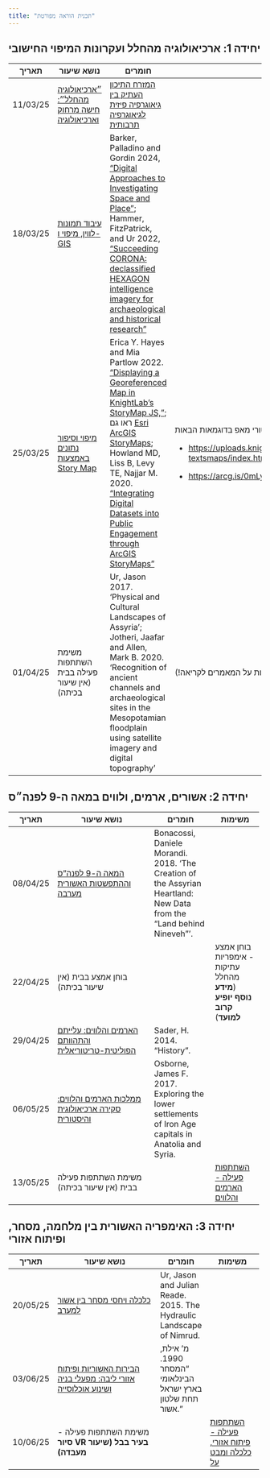 ```yaml
---
title: "תכנית הוראה מפורטת"
---
```


## יחידה 1: ארכיאולוגיה מהחלל ועקרונות המיפוי החישובי

+------------+-----------------------------------------------------------------------------------------------------------------------------------------------------------------------+--------------------------------------------------------------------------------------------------------------------------------------------------------------------------------------------------------------------------------------------------------------------------------------------------------------------------------------------------------------------------------------------------------------------------------------------------------+-----------------------------------------------------------------------------------------------------------------------------------------------------------------------------------------------------------------------------------------+
| תאריך      | נושא שיעור                                                                                                                                                            | חומרים                                                                                                                                                                                                                                                                                                                                                                                                                                                 | משימות                                                                                                                                                                                                                                  |
+============+=======================================================================================================================================================================+========================================================================================================================================================================================================================================================================================================================================================================================================================================================+=========================================================================================================================================================================================================================================+
| 11/03/25   | [״ארכיאולוגיה מהחלל״: חישה מרחוק וארכיאולוגיה](https://docs.google.com/presentation/d/17pcdz56ygVWb68RAOlUitKve_plrk-DkxfMbThfw1uc/edit?usp=sharing){target="_blank"} | [המזרח התיכון העתיק בין גיאוגרפיה פיזית לגיאוגרפיה תרבותית](https://www.arcgis.com/apps/MapJournal/index.html?appid=0d8ea53679044b78b8237690b5e4c842){target="_blank"}                                                                                                                                                                                                                                                                                 |                                                                                                                                                                                                                                         |
+------------+-----------------------------------------------------------------------------------------------------------------------------------------------------------------------+--------------------------------------------------------------------------------------------------------------------------------------------------------------------------------------------------------------------------------------------------------------------------------------------------------------------------------------------------------------------------------------------------------------------------------------------------------+-----------------------------------------------------------------------------------------------------------------------------------------------------------------------------------------------------------------------------------------+
| 18/03/25   | [עיבוד תמונות לווין, מיפוי ו-GIS](https://docs.google.com/presentation/d/1BV8WdN2Fw73C8oCqGkXrPPN7TZAbzcJEgCvz5NUvrNA/edit?usp=sharing){target="_blank"}              | Barker, Palladino and Gordin 2024, ["Digital Approaches to Investigating Space and Place"](#0){target="_blank"}; Hammer, FitzPatrick, and Ur 2022, ["Succeeding CORONA: declassified HEXAGON intelligence imagery for archaeological and historical research"](https://arcg.is/1X9O8q0){target="_blank"}                                                                                                                                               |                                                                                                                                                                                                                                         |
+------------+-----------------------------------------------------------------------------------------------------------------------------------------------------------------------+--------------------------------------------------------------------------------------------------------------------------------------------------------------------------------------------------------------------------------------------------------------------------------------------------------------------------------------------------------------------------------------------------------------------------------------------------------+-----------------------------------------------------------------------------------------------------------------------------------------------------------------------------------------------------------------------------------------+
| 25/03/25   | [מיפוי וסיפור נתונים באמצעות Story Map](story_maps.qmd){target="_blank"}                                                                                              | Erica Y. Hayes and Mia Partlow 2022. ["Displaying a Georeferenced Map in KnightLab’s StoryMap JS,"](https://doi.org/10.46430/phen0098){target="_blank"}; ראו גם [Esri ArcGIS StoryMaps](https://www.systematics.co.il/gis-blog/esri-story-maps/){target="_blank"}; Howland MD, Liss B, Levy TE, Najjar M. 2020. ["Integrating Digital Datasets into Public Engagement through ArcGIS StoryMaps"](https://doi.org/10.1017/aap.2020.14){target="_blank"} | עברו על הסטורי מאפ בדוגמאות הבאות:                                                                                                                                                                                                      |
|            |                                                                                                                                                                       |                                                                                                                                                                                                                                                                                                                                                                                                                                                        |                                                                                                                                                                                                                                         |
|            |                                                                                                                                                                       |                                                                                                                                                                                                                                                                                                                                                                                                                                                        | -   [https://uploads.knightlab.com/storymapjs/5931dff9fccb3ca9c7e04115c8f01e4c/dhsi2023-textsmaps/index.html](https://uploads.knightlab.com/storymapjs/5931dff9fccb3ca9c7e04115c8f01e4c/dhsi2023-textsmaps/index.html){target="_blank"} |
|            |                                                                                                                                                                       |                                                                                                                                                                                                                                                                                                                                                                                                                                                        |                                                                                                                                                                                                                                         |
|            |                                                                                                                                                                       |                                                                                                                                                                                                                                                                                                                                                                                                                                                        | -   [https://arcg.is/0mLyC8](https://arcg.is/0mLyC8){target="_blank"}                                                                                                                                                                   |
+------------+-----------------------------------------------------------------------------------------------------------------------------------------------------------------------+--------------------------------------------------------------------------------------------------------------------------------------------------------------------------------------------------------------------------------------------------------------------------------------------------------------------------------------------------------------------------------------------------------------------------------------------------------+-----------------------------------------------------------------------------------------------------------------------------------------------------------------------------------------------------------------------------------------+
| 01/04/25   | משימת השתתפות פעילה בבית (אין שיעור בכיתה)                                                                                                                            | Ur, Jason 2017. ‘Physical and Cultural Landscapes of Assyria’; Jotheri, Jaafar and Allen, Mark B. 2020. ‘Recognition of ancient channels and archaeological sites in the Mesopotamian floodplain using satellite imagery and digital topography’                                                                                                                                                                                                       | [השתתפות פעילה בנושא חישה מרחוק](https://forms.gle/Z8KwgPtrB67kdrEh8){target="_blank"} (שימו לב השאלות מבוססות על המאמרים לקריאה!)                                                                                                      |
+------------+-----------------------------------------------------------------------------------------------------------------------------------------------------------------------+--------------------------------------------------------------------------------------------------------------------------------------------------------------------------------------------------------------------------------------------------------------------------------------------------------------------------------------------------------------------------------------------------------------------------------------------------------+-----------------------------------------------------------------------------------------------------------------------------------------------------------------------------------------------------------------------------------------+

## יחידה 2: אשורים, ארמים, ולווים במאה ה-9 לפנה״ס

+------------+-------------------------------------------------------------------------------------------------------------------------------------------------------------------------------+----------------------------------------------------------------------------------------------------------------------+----------------------------------------------------------------------------------------+
| תאריך      | נושא שיעור                                                                                                                                                                    | חומרים                                                                                                               | משימות                                                                                 |
+============+===============================================================================================================================================================================+======================================================================================================================+========================================================================================+
| 08/04/25   | [המאה ה-9 לפנה"ס וההתפשטות האשורית מערבה](https://docs.google.com/presentation/d/1LYizr5bOnlApdDH26hvKzaL5n9UAk94fYdKWAAKA5Iw/edit?usp=sharing){target="_blank"}              | Bonacossi, Daniele Morandi. 2018. ‘The Creation of the Assyrian Heartland: New Data from the “Land behind Nineveh”’. |                                                                                        |
+------------+-------------------------------------------------------------------------------------------------------------------------------------------------------------------------------+----------------------------------------------------------------------------------------------------------------------+----------------------------------------------------------------------------------------+
| 22/04/25   | בוחן אמצע בבית (אין שיעור בכיתה)                                                                                                                                              |                                                                                                                      | בוחן אמצע - אימפריות עתיקות מהחלל (**מידע נוסף יופיע קרוב למועד**)                     |
+------------+-------------------------------------------------------------------------------------------------------------------------------------------------------------------------------+----------------------------------------------------------------------------------------------------------------------+----------------------------------------------------------------------------------------+
| 29/04/25   | [הארמים והלווים: עלייתם והתהוותם הפוליטית-טריטוריאלית](https://docs.google.com/presentation/d/1UTE5CKnmFfACb0rUB5-Sn-ht7vRUL_2nskAnVyKNGZs/edit?usp=sharing){target="_blank"} | Sader, H. 2014. “History”.                                                                                           |                                                                                        |
+------------+-------------------------------------------------------------------------------------------------------------------------------------------------------------------------------+----------------------------------------------------------------------------------------------------------------------+----------------------------------------------------------------------------------------+
| 06/05/25   | [ממלכות הארמים והלווים: סקירה ארכיאולוגית והיסטורית](https://docs.google.com/presentation/d/1UTE5CKnmFfACb0rUB5-Sn-ht7vRUL_2nskAnVyKNGZs/edit?usp=sharing){target="_blank"}   | Osborne, James F. 2017. Exploring the lower settlements of Iron Age capitals in Anatolia and Syria.                  |                                                                                        |
+------------+-------------------------------------------------------------------------------------------------------------------------------------------------------------------------------+----------------------------------------------------------------------------------------------------------------------+----------------------------------------------------------------------------------------+
| 13/05/25   | משימת השתתפות פעילה בבית (אין שיעור בכיתה)                                                                                                                                    |                                                                                                                      | [השתתפות פעילה - הארמים והלווים](https://forms.gle/mEmG4c2R8DDoJkX38){target="_blank"} |
+------------+-------------------------------------------------------------------------------------------------------------------------------------------------------------------------------+----------------------------------------------------------------------------------------------------------------------+----------------------------------------------------------------------------------------+

## יחידה 3: האימפריה האשורית בין מלחמה, מסחר, ופיתוח אזורי

+-----------+-----------------------------------------------------------------------------------------------------------------------------------------------------------------------------------------+----------------------------------------------------------------------+-----------------------------------------------------------------------------------+
| תאריך     | נושא שיעור                                                                                                                                                                              | חומרים                                                               | משימות                                                                            |
+===========+=========================================================================================================================================================================================+======================================================================+===================================================================================+
| 20/05/25  | [כלכלה ויחסי מסחר בין אשור למערב](https://docs.google.com/presentation/d/1IQYeffFz8RdrVF2Huo1RJPqs7CdC1bNcPgkKG85jmUQ/edit?usp=sharing){target="_blank"}                                | Ur, Jason and Julian Reade. 2015. The Hydraulic Landscape of Nimrud. |                                                                                   |
+-----------+-----------------------------------------------------------------------------------------------------------------------------------------------------------------------------------------+----------------------------------------------------------------------+-----------------------------------------------------------------------------------+
| 03/06/25  | [הבירות האשוריות ופיתוח אזורי ליבה: מפעלי בניה ושינוע אוכלוסייה](https://docs.google.com/presentation/d/1IQYeffFz8RdrVF2Huo1RJPqs7CdC1bNcPgkKG85jmUQ/edit?usp=sharing){target="_blank"} | מ' אילת, 1990. "המסחר הבינלאומי בארץ ישראל תחת שלטון אשור."          |                                                                                   |
+-----------+-----------------------------------------------------------------------------------------------------------------------------------------------------------------------------------------+----------------------------------------------------------------------+-----------------------------------------------------------------------------------+
| 10/06/25  | משימת השתתפות פעילה - **סיור VR בעיר בבל (שיעור מעבדה)**                                                                                                                                |                                                                      | [השתתפות פעילה - פיתוח אזורי, כלכלה ומבט על](https://forms.gle/X6vTm7B3bhv44Jy38) |
+-----------+-----------------------------------------------------------------------------------------------------------------------------------------------------------------------------------------+----------------------------------------------------------------------+-----------------------------------------------------------------------------------+
